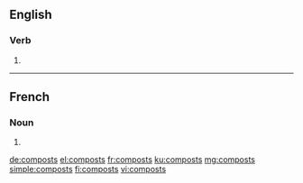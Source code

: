 ==English==

===Verb===
{{head|en|verb form}}

# {{en-third-person singular of|compost}}

----

==French==

===Noun===
{{head|fr|noun plural form|g=?}}

# {{plural of|compost|lang=fr}}

[[de:composts]]
[[el:composts]]
[[fr:composts]]
[[ku:composts]]
[[mg:composts]]
[[simple:composts]]
[[fi:composts]]
[[vi:composts]]